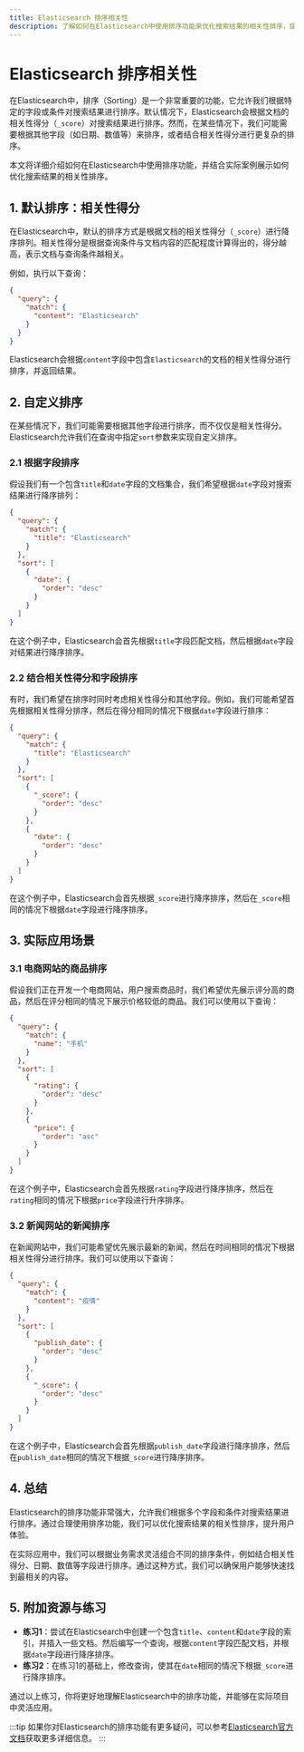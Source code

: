 ```yaml
---
title: Elasticsearch 排序相关性
description: 了解如何在Elasticsearch中使用排序功能来优化搜索结果的相关性排序，提升用户体验。
---
```


# Elasticsearch 排序相关性

在Elasticsearch中，排序（Sorting）是一个非常重要的功能，它允许我们根据特定的字段或条件对搜索结果进行排序。默认情况下，Elasticsearch会根据文档的相关性得分（`_score`）对搜索结果进行排序。然而，在某些情况下，我们可能需要根据其他字段（如日期、数值等）来排序，或者结合相关性得分进行更复杂的排序。

本文将详细介绍如何在Elasticsearch中使用排序功能，并结合实际案例展示如何优化搜索结果的相关性排序。

## 1. 默认排序：相关性得分

在Elasticsearch中，默认的排序方式是根据文档的相关性得分（`_score`）进行降序排列。相关性得分是根据查询条件与文档内容的匹配程度计算得出的，得分越高，表示文档与查询条件越相关。

例如，执行以下查询：

```json
{
  "query": {
    "match": {
      "content": "Elasticsearch"
    }
  }
}
```

Elasticsearch会根据`content`字段中包含`Elasticsearch`的文档的相关性得分进行排序，并返回结果。

## 2. 自定义排序

在某些情况下，我们可能需要根据其他字段进行排序，而不仅仅是相关性得分。Elasticsearch允许我们在查询中指定`sort`参数来实现自定义排序。

### 2.1 根据字段排序

假设我们有一个包含`title`和`date`字段的文档集合，我们希望根据`date`字段对搜索结果进行降序排列：

```json
{
  "query": {
    "match": {
      "title": "Elasticsearch"
    }
  },
  "sort": [
    {
      "date": {
        "order": "desc"
      }
    }
  ]
}
```

在这个例子中，Elasticsearch会首先根据`title`字段匹配文档，然后根据`date`字段对结果进行降序排序。

### 2.2 结合相关性得分和字段排序

有时，我们希望在排序时同时考虑相关性得分和其他字段。例如，我们可能希望首先根据相关性得分排序，然后在得分相同的情况下根据`date`字段进行排序：

```json
{
  "query": {
    "match": {
      "title": "Elasticsearch"
    }
  },
  "sort": [
    {
      "_score": {
        "order": "desc"
      }
    },
    {
      "date": {
        "order": "desc"
      }
    }
  ]
}
```

在这个例子中，Elasticsearch会首先根据`_score`进行降序排序，然后在`_score`相同的情况下根据`date`字段进行降序排序。

## 3. 实际应用场景

### 3.1 电商网站的商品排序

假设我们正在开发一个电商网站，用户搜索商品时，我们希望优先展示评分高的商品，然后在评分相同的情况下展示价格较低的商品。我们可以使用以下查询：

```json
{
  "query": {
    "match": {
      "name": "手机"
    }
  },
  "sort": [
    {
      "rating": {
        "order": "desc"
      }
    },
    {
      "price": {
        "order": "asc"
      }
    }
  ]
}
```

在这个例子中，Elasticsearch会首先根据`rating`字段进行降序排序，然后在`rating`相同的情况下根据`price`字段进行升序排序。

### 3.2 新闻网站的新闻排序

在新闻网站中，我们可能希望优先展示最新的新闻，然后在时间相同的情况下根据相关性得分进行排序。我们可以使用以下查询：

```json
{
  "query": {
    "match": {
      "content": "疫情"
    }
  },
  "sort": [
    {
      "publish_date": {
        "order": "desc"
      }
    },
    {
      "_score": {
        "order": "desc"
      }
    }
  ]
}
```

在这个例子中，Elasticsearch会首先根据`publish_date`字段进行降序排序，然后在`publish_date`相同的情况下根据`_score`进行降序排序。

## 4. 总结

Elasticsearch的排序功能非常强大，允许我们根据多个字段和条件对搜索结果进行排序。通过合理使用排序功能，我们可以优化搜索结果的相关性排序，提升用户体验。

在实际应用中，我们可以根据业务需求灵活组合不同的排序条件，例如结合相关性得分、日期、数值等字段进行排序。通过这种方式，我们可以确保用户能够快速找到最相关的内容。

## 5. 附加资源与练习

- **练习1**：尝试在Elasticsearch中创建一个包含`title`、`content`和`date`字段的索引，并插入一些文档。然后编写一个查询，根据`content`字段匹配文档，并根据`date`字段进行降序排序。
- **练习2**：在练习1的基础上，修改查询，使其在`date`相同的情况下根据`_score`进行降序排序。

通过以上练习，你将更好地理解Elasticsearch中的排序功能，并能够在实际项目中灵活应用。

:::tip
如果你对Elasticsearch的排序功能有更多疑问，可以参考[Elasticsearch官方文档](https://www.elastic.co/guide/en/elasticsearch/reference/current/sort-search-results.html)获取更多详细信息。
:::